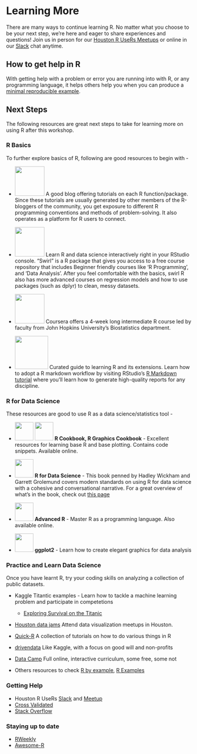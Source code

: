 # Learning More

There are many ways to continue learning R.  No matter what you choose to be your next step, we're here and eager to share experiences and questions!  Join us in person for our [Houston R UseRs Meetups](http://www.meetup.com/houstonr/) or online in our [Slack](https://hrug-slack.herokuapp.com/) chat anytime.

## How to get help in R

With getting help with a problem or error you are running into with R, or any programming language, it helps others help you when you can produce a [minimal reproducible example](http://stackoverflow.com/questions/5963269/how-to-make-a-great-r-reproducible-example).

[//]: <> ( will go through and example of making a minimal reproducible example starting from a problem, talk about stackoverflow, and other ways to get help, how to search for answers, ?help, vignettes, etc. )


## Next Steps

[//]: <> ( If you have a specific project where R is useful, or existing datasets you're wanting to explore, we recommend using R with them, and )

The following resources are great next steps to take for learning more on using R after this workshop.

### R Basics 

To further explore basics of R, following are good resources to begin with  - 

* <a href="https://www.r-bloggers.com/how-to-learn-r-2/" target="_blank">  <img src="https://www.r-bloggers.com/wp-content/uploads/2016/04/R_02_2016-05-01.png" style="width:80px"></a>
 A good blog offering tutorials on each R function/package. Since these tutorials are usually generated by other members of the R-bloggers of the community, you get exposure to different R programming conventions and methods of problem-solving. It also operates as a platform for R users to connect.
* <a href="http://swirlstats.com/" target="_blank">  <img src="http://swirlstats.com/images/swirl_new_large_final.png" style="width:80px"></a>
Learn R and data science interactively right in your RStudio console. "Swirl" is a R package that gives you access to a free course repository that includes Beginner friendly courses like 'R Programming', and 'Data Analysis'. After you feel comfortable with the basics, swirl R also has more advanced courses on regression models and how to use packages (such as dplyr) to clean, messy datasets. 

* <a href="https://www.coursera.org/learn/r-programming" target="_blank">  <img src="http://brickingtips.com/wp-content/uploads/2015/01/coursera.png" style="width:80px"></a>
Coursera offers a 4-week long intermediate R course led by faculty from John Hopkins University's Biostatistics department. 
* <a href="https://www.rstudio.com/online-learning/" target="_blank">  <img src="https://teespring-storecontent.s3.amazonaws.com/FW6s2ljYB6HuZgDe15SiOQ_store_header_image" style="width:90px"></a>
Curated guide to learning R and its extensions. Learn how to adopt a R markdown workflow by visiting RStudio's [R Markdown tutorial](http://rmarkdown.rstudio.com/) where you'll learn how to generate high-quality reports for any discipline.




### R for Data Science

These resources are good to use R as a data science/statistics tool - 

* <a href="http://www.cookbook-r.com/" target="_blank">  <img src="http://akamaicovers.oreilly.com/images/9780596809164/cat.gif" style="width:50px"></a>
<a href="http://www.cookbook-r.com/Graphs/" target="_blank">  <img src="http://www.cookbook-r.com/r_graphics_cookbook.png" style="width:50px"></a> <b>R Cookbook, R Graphics Cookbook</b> - Excellent resources for learning base R and base plotting. Contains code snippets. Available online. 

* <a href="http://r4ds.had.co.nz/" target="_blank">  <img src="http://r4ds.had.co.nz/cover.png" style="width:50px"></a>
<b>R for Data Science</b> - This book penned by Hadley Wickham and Garrett Grolemund covers modern standards on using R for data science with a cohesive and conversational narrative.
For a great overview of what's in the book, check out [this page](http://r4ds.had.co.nz/explore-intro.html)

* <a href="http://adv-r.had.co.nz/" target="_blank">  <img src="https://images.tandf.co.uk/common/jackets/amazon/978146658/9781466586963.jpg" style="width:50px"></a> <b> Advanced R</b> - Master R as a programming language. Also available online.

* <a href="https://www.amazon.com/dp/0387981403/ref=cm_sw_su_dp?tag=ggplot2-20" target="_blank">  <img src="https://images-na.ssl-images-amazon.com/images/I/418lVZnPZXL.jpg" style="width:50px"></a> <b> ggplot2</b> - Learn how to create elegant graphics for data analysis 


### Practice and Learn Data Science
Once you have learnt R, try your coding skills on analyzing a collection of public datasets. 

* Kaggle Titantic examples - Learn how to tackle a machine learning problem and participate in competetions
  * [Exploring Survival on the Titanic](https://www.kaggle.com/mrisdal/titanic/exploring-survival-on-the-titanic)
* [Houston data jams](https://houstondatavis.github.io/data-jams/) Attend data visualization meetups in Houston.
* [Quick-R](http://www.statmethods.net/) A collection of tutorials on how to do various things in R
* [drivendata](https://www.drivendata.org/) Like Kaggle, with a focus on good will and non-profits
* [Data Camp](https://www.datacamp.com/) Full online, interactive curriculum, some free, some not

* Others resources to check [R by example](http://www.mayin.org/ajayshah/KB/R/index.html), [R Examples](http://www.rexamples.com/)

### Getting Help

* Houston R UseRs [Slack](https://hrug-slack.herokuapp.com/) and [Meetup](http://www.meetup.com/houstonr/)
* [Cross Validated](http://stats.stackexchange.com/)
* [Stack Overflow](http://stackoverflow.com/)

### Staying up to date

* [RWeekly](https://rweekly.org/)
* [Awesome-R](https://awesome-r.com/)
